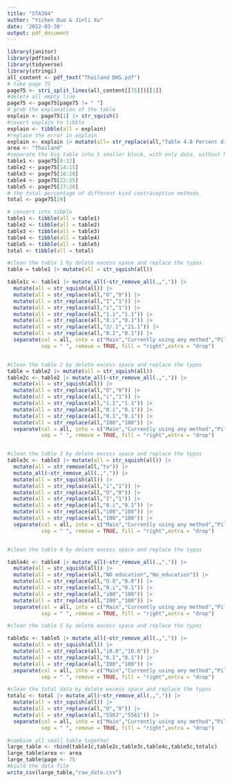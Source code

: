 ```yaml
---
title: "STA304"
author: "Yichen Duo & Jinli Xu"
date: '2022-03-30'
output: pdf_document
---
```


```r
library(janitor)
library(pdftools)
library(tidyverse)
library(stringi)
all_content <- pdf_text("Thailand DHS.pdf")
# take page 75 
page75 <- stri_split_lines(all_content[[75]])[[1]]
#delete all empty line
page75 <- page75[page75 != " "]
# grab the explanation of the table
explain <- page75[1] |> str_squish()
#covert explain to tibble
explain <- tibble(all = explain)
#replace the error in explain
explain <- explain |> mutate(all= str_replace(all,"Table 4.8 Percent distribution of currently married wunam aged 15-44 according to the contraceptive method enrramtly used, by selected h a c ~","Table 4.8 Percent distribution of currently married wunam aged 15-44 according to the contraceptive method enrramtly used, by selected background characteristics"))
area <- "Thailand"
#separate the big table into 5 smaller block, with only data, without header and footer
table1 <- page75[8:12]
table2 <- page75[14:15]
table3 <- page75[16:20]
table4 <- page75[22:25]
table5 <- page75[27:28]
# the total percentage of different kind contraceptive methods.
total <- page75[29]

# convert into tibble
table1 <- tibble(all = table1)
table2 <- tibble(all = table2)
table3 <- tibble(all = table3)
table4 <- tibble(all = table4)
table5 <- tibble(all = table5)
total <- tibble(all = total)

#clean the table 1 by delete excess space and replace the typos
table = table1 |> mutate(all = str_squish(all))

table1c <- table1 |> mutate_all(~str_remove_all(.,",")) |>
  mutate(all = str_squish(all)) |>
  mutate(all = str_replace(all,"O","0")) |>
  mutate(all = str_replace(all,"I","1")) |>
  mutate(all = str_replace(all,"i","1")) |>
  mutate(all = str_replace(all,"1.i","1.1")) |>
  mutate(all = str_replace(all,"0.i","0.1")) |>
  mutate(all = str_replace(all,"2/.1","21.1")) |>
  mutate(all = str_replace(all,"0.I","0.1")) |>
  separate(col = all, into = c("Main","Currently using any method","Pill","IUD","Injection","Vaginal methods","Condom","Female sterilization","Male sterilization","Norplant","Periodic abstinence","Withdrawal","Other","Not currently using","Total percent","Weighted number of women"),
           sep = " ", remove = TRUE, fill = "right",extra = "drop")


#clean the table 2 by delete excess space and replace the typos
table = table2 |> mutate(all = str_squish(all))
table2c <- table2 |> mutate_all(~str_remove_all(.,",")) |>
  mutate(all = str_squish(all)) |>
  mutate(all = str_replace(all,"O","0")) |>
  mutate(all = str_replace(all,"i","1")) |>
  mutate(all = str_replace(all,"i.I","1.1")) |>
  mutate(all = str_replace(all,"0.i","0.1")) |>
  mutate(all = str_replace(all,"0.I","0.1")) |>
  mutate(all = str_replace(all,"I00","100")) |>
  separate(col = all, into = c("Main","Currently using any method","Pill","IUD","Injection","Vaginal methods","Condom","Female sterilization","Male sterilization","Norplant","Periodic abstinence","Withdrawal","Other","Not currently using","Total percent","Weighted number of women"),
           sep = " ", remove = TRUE, fill = "right",extra = "drop")


#clean the table 3 by delete excess space and replace the typos
table3c <- table3 |> mutate(all = str_squish(all)) |>
  mutate(all = str_remove(all,"to")) |>
  mutate_all(~str_remove_all(.,",")) |>
  mutate(all = str_squish(all)) |>
  mutate(all = str_replace(all,"i","1")) |>
  mutate(all = str_replace(all,"O","0")) |>
  mutate(all = str_replace(all,"I","1")) |>
  mutate(all = str_replace(all,"0.i","0.1")) |>
  mutate(all = str_replace(all,"i00","100")) |>
  mutate(all = str_replace(all,"I00","100")) |>
  separate(col = all, into = c("Main","Currently using any method","Pill","IUD","Injection","Vaginal methods","Condom","Female sterilization","Male sterilization","Norplant","Periodic abstinence","Withdrawal","Other","Not currently using","Total percent","Weighted number of women"),
           sep = " ", remove = TRUE, fill = "right",extra = "drop")


#clean the table 4 by delete excess space and replace the typos

table4c <- table4 |> mutate_all(~str_remove_all(.,",")) |>
  mutate(all = str_squish(all)) |>
  mutate(all = str_replace(all,"NO education","No_education")) |>
  mutate(all = str_replace(all,"O.0","0.0")) |>
  mutate(all = str_replace(all,"0.i","0.1")) |>
  mutate(all = str_replace(all,"i00","100")) |>
  mutate(all = str_replace(all,"I00","100")) |>
  separate(col = all, into = c("Main","Currently using any method","Pill","IUD","Injection","Vaginal methods","Condom","Female sterilization","Male sterilization","Norplant","Periodic abstinence","Withdrawal","Other","Not currently using","Total percent","Weighted number of women"),
           sep = " ", remove = TRUE, fill = "right",extra = "drop")

#clean the table 5 by delete excess space and replace the typos

table5c <- table5 |> mutate_all(~str_remove_all(.,",")) |>
  mutate(all = str_squish(all)) |>
  mutate(all = str_replace(all,"i0.0","10.0")) |>
  mutate(all = str_replace(all,"0.I","0.1")) |>
  mutate(all = str_replace(all,"I00","100")) |>
  separate(col = all, into = c("Main","Currently using any method","Pill","IUD","Injection","Vaginal methods","Condom","Female sterilization","Male sterilization","Norplant","Periodic abstinence","Withdrawal","Other","Not currently using","Total percent","Weighted number of women"),
           sep = " ", remove = TRUE, fill = "right",extra = "drop")

#clean the total data by delete excess space and replace the typos
totalc <- total |> mutate_all(~str_remove_all(.,",")) |>
  mutate(all = str_squish(all)) |>
  mutate(all = str_replace(all,"O","0")) |>
  mutate(all = str_replace(all,"556J","5561")) |>
  separate(col = all, into = c("Main","Currently using any method","Pill","IUD","Injection","Vaginal methods","Condom","Female sterilization","Male sterilization","Norplant","Periodic abstinence","Withdrawal","Other","Not currently using","Total percent","Weighted number of women"),
           sep = " ", remove = TRUE, fill = "right",extra = "drop")

```


```r
#combine all small table togethor
large_table <- rbind(table1c,table2c,table3c,table4c,table5c,totalc)
large_table$area <- area
large_table$page <- 75
#biuld the data file
write_csv(large_table,"raw_data.csv")
```

